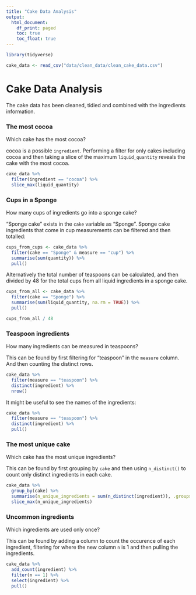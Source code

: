 ```yaml
---
title: "Cake Data Analysis"
output:
  html_document:
    df_print: paged
    toc: true
    toc_float: true
---
```


```r
library(tidyverse)

cake_data <- read_csv("data/clean_data/clean_cake_data.csv")

```

# Cake Data Analysis

The cake data has been cleaned, tidied and combined with the ingredients
information.

### The most cocoa

Which cake has the most cocoa?

cocoa is a possible `ingredient`. Performing a filter for only cakes including
cocoa and then taking a slice of the maximum `liquid_quantity` reveals the cake
with the most cocoa.

```r
cake_data %>% 
  filter(ingredient == "cocoa") %>% 
  slice_max(liquid_quantity)
```
###  Cups in a Sponge

How many cups of ingredients go into a sponge cake?

"Sponge cake" exists in the `cake` variable as "Sponge". Sponge cake ingredients
that come in cup measurements can be filtered and then totalled:

```r
cups_from_cups <- cake_data %>% 
  filter(cake == "Sponge" & measure == "cup") %>% 
  summarise(sum(quantity)) %>% 
  pull()
```

Alternatively the total number of teaspoons can be calculated, and then divided
by 48 for the total cups from all liquid ingredients in a sponge cake.
```r
cups_from_all <- cake_data %>% 
  filter(cake == "Sponge") %>% 
  summarise(sum(liquid_quantity, na.rm = TRUE)) %>% 
  pull()

cups_from_all / 48
```

### Teaspoon ingredients

How many ingredients can be measured in teaspoons?

This can be found by first filtering for "teaspoon" in the `measure` column. And
then counting the distinct rows.

```r
cake_data %>% 
  filter(measure == "teaspoon") %>% 
  distinct(ingredient) %>% 
  nrow()
```

It might be useful to see the names of the ingredients:
```r
cake_data %>% 
  filter(measure == "teaspoon") %>% 
  distinct(ingredient) %>% 
  pull()
```

### The most unique cake

Which cake has the most unique ingredients?

This can be found by first grouping by `cake` and then using `n_distinct()` to
count only distinct ingredients in each cake.

```r
cake_data %>% 
  group_by(cake) %>% 
  summarise(n_unique_ingredients = sum(n_distinct(ingredient)), .groups = 'drop') %>% 
  slice_max(n_unique_ingredients)
```

### Uncommon ingredients

Which ingredients are used only once?

This can be found by adding a column to count the occurence of each ingredient,
filtering for where the new column `n` is 1 and then pulling the ingredients.

```r
cake_data %>% 
  add_count(ingredient) %>% 
  filter(n == 1) %>% 
  select(ingredient) %>% 
  pull()
```


